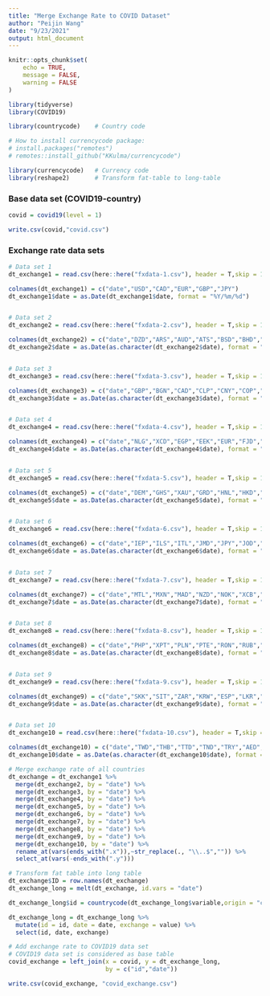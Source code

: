 ```yaml
---
title: "Merge Exchange Rate to COVID Dataset"
author: "Peijin Wang"
date: "9/23/2021"
output: html_document
---
```


```r
knitr::opts_chunk$set(
	echo = TRUE,
	message = FALSE,
	warning = FALSE
)
```


```r
library(tidyverse)
library(COVID19)

library(countrycode)    # Country code

# How to install currencycode package:
# install.packages("remotes")
# remotes::install_github("KKulma/currencycode")

library(currencycode)   # Currency code
library(reshape2)       # Transform fat-table to long-table
```

### Base data set (COVID19-country)
```r
covid = covid19(level = 1)

write.csv(covid,"covid.csv")
```

### Exchange rate data sets
```r
# Data set 1
dt_exchange1 = read.csv(here::here("fxdata-1.csv"), header = T,skip = 1)[,-c(1,3)]

colnames(dt_exchange1) = c("date","USD","CAD","EUR","GBP","JPY")
dt_exchange1$date = as.Date(dt_exchange1$date, format = "%Y/%m/%d")


# Data set 2
dt_exchange2 = read.csv(here::here("fxdata-2.csv"), header = T,skip = 1)[,-c(1,3)]

colnames(dt_exchange2) = c("date","DZD","ARS","AUD","ATS","BSD","BHD","BBD","BEF","BMD","BRL")
dt_exchange2$date = as.Date(as.character(dt_exchange2$date), format = "%Y/%m/%d")


# Data set 3
dt_exchange3 = read.csv(here::here("fxdata-3.csv"), header = T,skip = 1)[,-c(1,3)]

colnames(dt_exchange3) = c("date","GBP","BGN","CAD","CLP","CNY","COP","HRK","CYP", "CZK", "DKK")
dt_exchange3$date = as.Date(as.character(dt_exchange3$date), format = "%Y/%m/%d")


# Data set 4
dt_exchange4 = read.csv(here::here("fxdata-4.csv"), header = T,skip = 1)[,-c(1,3)]

colnames(dt_exchange4) = c("date","NLG","XCD","EGP","EEK","EUR","FJD","FIM","FRF","XAF","XPF")
dt_exchange4$date = as.Date(as.character(dt_exchange4$date), format = "%Y/%m/%d")


# Data set 5
dt_exchange5 = read.csv(here::here("fxdata-5.csv"), header = T,skip = 1)[,-c(1,3)]

colnames(dt_exchange5) = c("date","DEM","GHS","XAU","GRD","HNL","HKD","HUF","ISK","INR"," IDR")
dt_exchange5$date = as.Date(as.character(dt_exchange5$date), format = "%Y/%m/%d")


# Data set 6
dt_exchange6 = read.csv(here::here("fxdata-6.csv"), header = T,skip = 1)[,-c(1,3)]

colnames(dt_exchange6) = c("date","IEP","ILS","ITL","JMD","JPY","JOD","KWD","LBP","LUF","MYR")
dt_exchange6$date = as.Date(as.character(dt_exchange6$date), format = "%Y/%m/%d")


# Data set 7
dt_exchange7 = read.csv(here::here("fxdata-7.csv"), header = T,skip = 1)[,-c(1,3)]

colnames(dt_exchange7) = c("date","MTL","MXN","MAD","NZD","NOK","XCB","XCT","PKR","PAB","PEN")
dt_exchange7$date = as.Date(as.character(dt_exchange7$date), format = "%Y/%m/%d")


# Data set 8
dt_exchange8 = read.csv(here::here("fxdata-8.csv"), header = T,skip = 1)[,-c(1,3)]

colnames(dt_exchange8) = c("date","PHP","XPT","PLN","PTE","RON","RUB","SAR","RSD","XAG","SGD")
dt_exchange8$date = as.Date(as.character(dt_exchange8$date), format = "%Y/%m/%d")


# Data set 9
dt_exchange9 = read.csv(here::here("fxdata-9.csv"), header = T,skip = 1)[,-c(1,3)]

colnames(dt_exchange9) = c("date","SKK","SIT","ZAR","KRW","ESP","LKR","SDD","SEK","CHF")
dt_exchange9$date = as.Date(as.character(dt_exchange9$date), format = "%Y/%m/%d")


# Data set 10
dt_exchange10 = read.csv(here::here("fxdata-10.csv"), header = T,skip = 1)[,-c(1,3)]

colnames(dt_exchange10) = c("date","TWD","THB","TTD","TND","TRY","AED","USD","UYU","VEF","VND")
dt_exchange10$date = as.Date(as.character(dt_exchange10$date), format = "%Y/%m/%d")
```


```r
# Merge exchange rate of all countries
dt_exchange = dt_exchange1 %>% 
  merge(dt_exchange2, by = "date") %>% 
  merge(dt_exchange3, by = "date") %>% 
  merge(dt_exchange4, by = "date") %>% 
  merge(dt_exchange5, by = "date") %>% 
  merge(dt_exchange6, by = "date") %>% 
  merge(dt_exchange7, by = "date") %>% 
  merge(dt_exchange8, by = "date") %>% 
  merge(dt_exchange9, by = "date") %>% 
  merge(dt_exchange10, by = "date") %>% 
  rename_at(vars(ends_with(".x")),~str_replace(., "\\..$","")) %>% 
  select_at(vars(-ends_with(".y")))

# Transform fat table into long table
dt_exchange$ID = row.names(dt_exchange)
dt_exchange_long = melt(dt_exchange, id.vars = "date")

dt_exchange_long$id = countrycode(dt_exchange_long$variable,origin = "currency_code", destination = "countrycode_3", custom_dict = currency_list)

dt_exchange_long = dt_exchange_long %>% 
  mutate(id = id, date = date, exchange = value) %>% 
  select(id, date, exchange)

```

```r
# Add exchange rate to COVID19 data set
# COVID19 data set is considered as base table
covid_exchange = left_join(x = covid, y = dt_exchange_long, 
                           by = c("id","date"))

write.csv(covid_exchange, "covid_exchange.csv")
```
